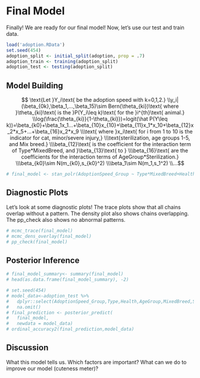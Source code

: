 # Final Model
Finally! We are ready for our final model! Now, let's use our test and train data. 
```r
load('adoption.RData')
set.seed(454)
adoption_split <- initial_split(adoption, prop = .7)
adoption_train <- training(adoption_split)
adoption_test <- testing(adoption_split)
```


## Model Building 
$$
\text{Let }Y_i\text{ be the adoption speed with k=0,1,2.}
\\y_i|(\beta_{0k},\beta_1,...,\beta_15)\sim Bern(\theta_{ki})\text{ where }\theta_{ki}\text{ is the }P(Y_i\leq k)\text{ for the }i^{th}\text{ animal.}
\\log(\frac{\theta_{ki}}{1-\theta_{ki}})=logit(\hat P(Y\leq k))=\beta_{k0}+\beta_1x_1...+\beta_{10}x_{10}+\beta_{11}x_1*x_10+\beta_{12}x_2*x_5+...+\beta_{16}x_2*x_9
\\\text{ where }x_i\text{ for i from 1 to 10 is the indicator for cat, minor/severe injury,}
\\\text{sterilization, age groups 1-5, and Mix breed.}
\\\beta_{12}\text{ is the coefficient for the interaction term of Type*MixedBreed, and }\beta_{13}\text{ to }
\\\beta_{16}\text{ are the coefficients for the interaction terms of AgeGroup*Sterilization.}
\\\beta_{k0}\sim N(m_{k0},s_{k0}^2)
\\\beta_1\sim N(m_1,s_1^2)
\\...$$

```r
# final_model <- stan_polr(AdoptionSpeed_Group ~ Type*MixedBreed+Health+Sterilized*AgeGroup, data =adoption_train, prior=R2(0.5,what=NULL),iter=5000, seed = 454)
```


## Diagnostic Plots
Let's look at some diagnostic plots! The trace plots show that all chains overlap without a pattern. The density plot also shows chains overlapping. The pp_check also shows no abnormal patterns. 
```r
# mcmc_trace(final_model)
# mcmc_dens_overlay(final_model)
# pp_check(final_model)
```

## Posterior Inference
```r
# final_model_summary<- summary(final_model)
# head(as.data.frame(final_model_summary), -2)
```

```r
# set.seed(454)
# model_data<-adoption_test %>%
#   dplyr::select(AdoptionSpeed_Group,Type,Health,AgeGroup,MixedBreed,Sterilized,Vaccinated) %>%
#   na.omit()
# final_prediction <- posterior_predict(
#   final_model,
#   newdata = model_data)
# ordinal_accuracy2(final_prediction,model_data)
```

## Discussion
What this model tells us. Which factors are important? What can we do to improve our model (cuteness meter)? 


